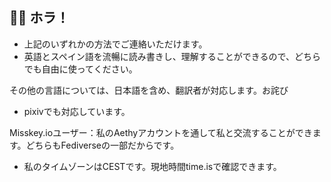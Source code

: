 
## 👋🏿 ホラ！

- 上記のいずれかの方法でご連絡いただけます。
- 英語とスペイン語を流暢に読み書きし、理解することができるので、どちらでも自由に使ってください。

<StyledBlockquote blockquoteType={BlockquoteType.Info}>
その他の言語については、日本語を含め、翻訳者が対応します。お詫び
</StyledBlockquote>

- <A h="https://www.pixiv.net/en/users/98072277">pixiv</A>でも対応しています。  

<StyledBlockquote blockquoteType={BlockquoteType.Tip}>
Misskey.ioユーザー：私の<A h="https://aethy.com/@di_xiv">Aethy</A>アカウントを通して私と交流することができます。どちらも<A h="https://ja.wikipedia.org/wiki/Fediverse">Fediverse</A>の一部だからです。
</StyledBlockquote>

- 私のタイムゾーンはCESTです。現地時間<A h="https://time.is/CEST">time.is</A>で確認できます。

